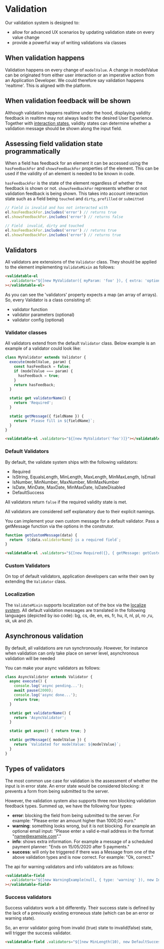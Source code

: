 
<Meta title="Forms/Validation/Overview" />

# Validation

Our validation system is designed to:

- allow for advanced UX scenarios by updating validation state on every value change
- provide a powerful way of writing validations via classes

## When validation happens

Validation happens on every change of `modelValue`. A change in modelValue can be originated from
either user interaction or an imperative action from an Application Developer.
We could therefore say validation happens 'realtime'. This is aligned with the platform.

## When validation feedback will be shown

Although validation happens realtime under the hood, displaying validity feedback in realtime may
not always lead to the desired User Experience.
Together with [interaction states](?path=/docs/forms-system-interaction-states--interaction-states),
validity states can determine whether a validation message should be shown along the input field.

## Assessing field validation state programmatically
When a field has feedback for an element it can be accessed using the `hasFeedbackFor` and `showsFeedbackFor` properties of the element.
This can be used if the validity of an element is needed to be known in code.

`hasFeedbackFor` is the state of the element regardless of whether the feedback is shown or not.
`showsFeedbackFor` represents whether or not validation feedback is being shown. This takes into account 
interaction state such as a field being `touched` and `dirty`, `prefilled` or `submitted`

```js
// Field is invalid and has not interacted with
el.hasFeedbackFor.includes('error') // returns true
el.showsFeedbackFor.includes('error') // returns false

// Field  invalid, dirty and touched
el.hasFeedbackFor.includes('error') // returns true
el.showsFeedbackFor.includes('error') // returns true
```

## Validators

All validators are extensions of the `Validator` class. They should be applied to the element implementing
`ValidateMixin` as follows:

```html
<validatable-el
  .validators="${[new MyValidator({ myParam: 'foo' }), { extra: 'options' } ]]}"
></validatable-el>
```

As you can see the 'validators' property expects a map (an array of arrays).
So, every Validator is a class consisting of:

- validator function
- validator parameters (optional)
- validator config (optional)

### Validator classes

All validators extend from the default `Validator` class. Below example is an example of a validator could look like:

```js
class MyValidator extends Validator {
  execute(modelValue, param) {
    const hasFeedback = false;
    if (modelValue === param) {
      hasFeedback = true;
    }
    return hasFeedback;
  }

  static get validatorName() {
    return 'Required';
  }

  static getMessage({ fieldName }) {
    return `Please fill in ${fieldName}`;
  }
}
```

```html
<validatable-el .validators="${[new MyValidator('foo')]}"></validatable-el>
```

### Default Validators

By default, the validate system ships with the following validators:

- Required
- IsString, EqualsLength, MinLength, MaxLength, MinMaxLength, IsEmail
- IsNumber, MinNumber, MaxNumber, MinMaxNumber
- IsDate, MinDate, MaxDate, MinMaxDate, IsDateDisabled
- DefaultSuccess

All validators return `false` if the required validity state is met.

All validators are considered self explanatory due to their explicit namings.

You can implement your own custom message for a default validator. Pass a getMessage function via the options in the construtor.

```js
function getCustomMessage(data) {
  return `${data.validatorName} is a required field`;
}
```

```html
<validatable-el .validators="${[new Required({}, { getMessage: getCustomMessage })]}"></validatable-el>
```

### Custom Validators

On top of default validators, application developers can write their own by extending the `Validator` class.

### Localization

The `ValidateMixin` supports localization out of the box via the [localize system](../../localize/).
All default validation messages are translated in the following languages (depicted by iso code):
bg, cs, de, en, es, fr, hu, it, nl, pl, ro ,ru, sk, uk and zh.

## Asynchronous validation

By default, all validations are run synchronously. However, for instance when validation can only take place on server level, asynchronous validation will be needed

You can make your async validators as follows:

```js
class AsyncValidator extends Validator {
  async execute() {
    console.log('async pending...');
    await pause(2000);
    console.log('async done...');
    return true;
  }

  static get validatorName() {
    return 'AsyncValidator';
  }

  static get async() { return true; }

  static getMessage({ modelValue }) {
    return `Validated for modelValue: ${modelValue}`;
  }
}
```

## Types of validators

The most common use case for validation is the assessment of whether the input is in error state.
An error state would be considered blocking: it prevents a form from being submitted to the server.

However, the validation system also supports three non blocking validation feedback types. Summed
up, we have the following four types:

- **error**: blocking the field from being submitted to the server. For example:
  "Please enter an amount higher than 1000,00 euro."
- **warning**: something looks wrong, but it is not blocking. For example an optional email input:
  "Please enter a valid e-mail address in the format "name@example.com"."
- **info**: shows extra information. For example a message of a scheduled payment planner:
  "Ends on 15/05/2020 after 5 payments."
- **success**: will only be triggered if there was a Message from one of the above validation types
  and is now correct. For example: "Ok, correct."

The api for warning validators and info validators are as follows:

```html
<validatable-field
  .validators="${[new WarningExample(null, { type: 'warning' }), new InfoExample(null, { type: 'info' })]}"
></validatable-field>
```

### Success validators

Success validators work a bit differently. Their success state is defined by the lack of a previously existing erroneous state (which can be an error or warning state).

So, an error validator going from invalid (true) state to invalid(false) state, will trigger the success validator.

```html
<validatable-field .validators="${[new MinLength(10), new DefaultSuccess()]}"></validatable-field>
```

<!-- TODO (nice to have)

#### Random Ok

If we take a look at the translations file belonging to `Validators`:

```js
...
  success: {
    defaultOk: 'Okay',
    randomOk: 'success.defaultOk,success.correct,success.succeeded,success.ok,success.thisIsRight,success.changed,success.okCorrect',
    correct: 'Correct',
    succeeded: 'Succeeded',
    ok: 'Ok!',
    thisIsRight: 'This is right.',
    changed: 'Changed!',
    okCorrect: 'Ok, correct.',
  },
...
```

You an see that the translation message of `randomOk` references the other success translation keys. Every time the randomOkValidator is triggered, one of those messages will be randomly displayed.

## Retrieving validity states imperatively

## Difference between errorState, error, errorShow etc

## Styling hooks

## Events

-->
